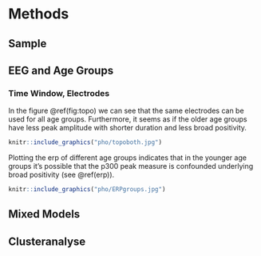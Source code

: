 # Methods {#methods}


## Sample 

## EEG and Age Groups 

### Time Window, Electrodes 

In the figure \@ref(fig:topo) we can see that the same electrodes can be used for all age groups. Furthermore, it seems as if the older age groups have less peak amplitude with shorter duration and less broad positivity. 

```r
knitr::include_graphics("pho/topoboth.jpg")
```


Plotting the erp of different age groups indicates that in the younger age groups it's possible that the p300 peak measure is confounded underlying broad positivity (see \@ref(erp)). 

```r
knitr::include_graphics("pho/ERPgroups.jpg")
```


## Mixed Models 
## Clusteranalyse 